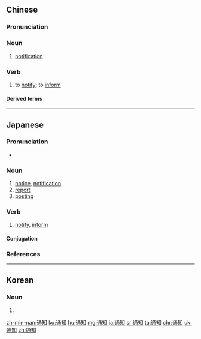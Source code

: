 ==Chinese==
{{zh-forms}}

===Pronunciation===
{{zh-pron
|m=tōngzhī
|c=tung1 zi1
|h=pfs=thûng-tî
|ma=zh-tōngzhī.ogg
|md=tŭng-dĭ
|mn=thong-ti
|cat=n,v
}}

===Noun===
{{zh-noun}}

# [[notification]]

===Verb===
{{zh-verb}}

# to [[notify]]; to [[inform]]

====Derived terms====
{{zh-der|通知書/通知书}}

----

==Japanese==
{{ja-kanjitab|つう|ち|yomi=on}}

===Pronunciation===
* {{ja-pron|つうち|y=o|acc=0|acc_ref=NHK}}

===Noun===
{{ja-noun|つうち}}

# [[notice]], [[notification]]
# [[report]]
# [[posting]]

===Verb===
{{ja-verb-suru|tr=trans|つうち}}

# [[notify]], [[inform]]

====Conjugation====
{{ja-suru|つうち}}

===References===
<references/>
----
==Korean==
{{ko-hanjatab}}

===Noun===
{{ko-noun|hj|hangeul=통지}}

# {{hanja form of|통지|[[notice]]}}

[[zh-min-nan:通知]]
[[ko:通知]]
[[hu:通知]]
[[mg:通知]]
[[ja:通知]]
[[sr:通知]]
[[ta:通知]]
[[chr:通知]]
[[uk:通知]]
[[zh:通知]]